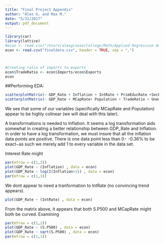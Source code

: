 ```yaml
---
title: "Final Project Appendix"
author: "Alex G. and Max M."
date: "5/31/2017"
output: pdf_document
---
```


```r
library(car)
library(lattice)
#econ <- read.csv("/Users/alexgriese/College/Math/Applied Regression Analysis/Final Project/finaldata.csv", header = TRUE, sep = ",")
econ <- read.csv("finaldata.csv", header = TRUE, sep = ",")



#Creating ratio of imports to exports
econ$TradeRatio <- econ$Imports/econ$Exports
econ
```

##Performing EDA:

```r
scatterplotMatrix(~ GDP_Rate + Inflation + IntRate + PrimEducRate +SecEducRate + TerEducRate, data = econ)
scatterplotMatrix(~ GDP_Rate + MCapRate+ Population + TradeRatio + Unemployment + S.P500 + Poverty, data = econ)
```

We see that some of our variables (specifically MCapRate and Population) appear to be highly colinear (we will deal with this later).

A transformations is needed to Inflation. It seems a log transformation aids somewhat in creating a better relationship between GDP_Rate and Inflation. \textit{Note:} in order to have a log transformation, we must insure that all the inflation data points are positive. There is one data point less than 0$-$ -0.36\% to be exact$-$as such we merely add 1 to every variable in the data set.

Interest Rate might 

```r
par(mfrow = c(1,2))
plot(GDP_Rate ~ (Inflation) , data = econ)
plot(GDP_Rate ~ log(I(Inflation+1)) , data = econ)
par(mfrow = c(1,1))
```

We dont appear to need a tranformation to IntRate (no convincing trend appears).

```r
plot(GDP_Rate ~ (IntRate) , data = econ)
```

From the matrix above, it appears that both S.P500 and MCapRate might both be curved. Examining

```r
par(mfrow = c(1,2))
plot(GDP_Rate ~ (S.P500) , data = econ)
plot(GDP_Rate ~ sqrt(S.P500) , data = econ)
par(mfrow = c(1,1))
```

